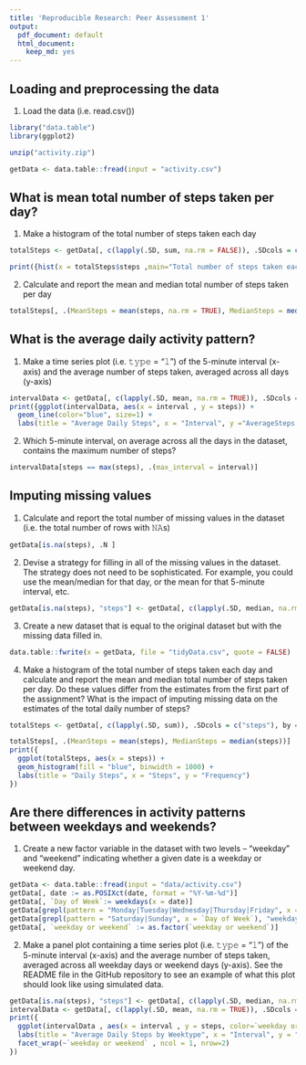 ```yaml
---
title: 'Reproducible Research: Peer Assessment 1'
output:
  pdf_document: default
  html_document:
    keep_md: yes
---
```



## Loading and preprocessing the data

1. Load the data (i.e. read.csv())

```r
library("data.table")
library(ggplot2)

unzip("activity.zip")

getData <- data.table::fread(input = "activity.csv")

```
## What is mean total number of steps taken per day?

1. Make a histogram of the total number of steps taken each day
```r
totalSteps <- getData[, c(lapply(.SD, sum, na.rm = FALSE)), .SDcols = c("steps"), by = .(date)] 

print({hist(x = totalSteps$steps ,main="Total number of steps taken each day", xlab="Steps")})
```

2. Calculate and report the mean and median total number of steps taken per day 
```r
totalSteps[, .(MeanSteps = mean(steps, na.rm = TRUE), MedianSteps = median(steps, na.rm = TRUE))]
```

## What is the average daily activity pattern?

1. Make a time series plot (i.e. 𝚝𝚢𝚙𝚎 = "𝚕") of the 5-minute interval (x-axis) and the average number of steps taken, averaged across all days (y-axis)

```r
intervalData <- getData[, c(lapply(.SD, mean, na.rm = TRUE)), .SDcols = c("steps"), by = .(interval)] 
print({ggplot(intervalData, aes(x = interval , y = steps)) + 
  geom_line(color="blue", size=1) + 
  labs(title = "Average Daily Steps", x = "Interval", y ="AverageSteps per day")})

```

2. Which 5-minute interval, on average across all the days in the dataset, contains the maximum number of steps?

```r
intervalData[steps == max(steps), .(max_interval = interval)]
```

## Imputing missing values

1. Calculate and report the total number of missing values in the dataset (i.e. the total number of rows with 𝙽𝙰s)

```r
getData[is.na(steps), .N ]
```

2. Devise a strategy for filling in all of the missing values in the dataset. The strategy does not need to be sophisticated. For example, you could use the mean/median for that day, or the mean for that 5-minute interval, etc.

```r
getData[is.na(steps), "steps"] <- getData[, c(lapply(.SD, median, na.rm = TRUE)), .SDcols = c("steps")]
```

3. Create a new dataset that is equal to the original dataset but with the missing data filled in.

```r
data.table::fwrite(x = getData, file = "tidyData.csv", quote = FALSE)
```

4. Make a histogram of the total number of steps taken each day and calculate and report the mean and median total number of steps taken per day. Do these values differ from the estimates from the first part of the assignment? What is the impact of imputing missing data on the estimates of the total daily number of steps?

```r
totalSteps <- getData[, c(lapply(.SD, sum)), .SDcols = c("steps"), by = .(date)] 

totalSteps[, .(MeanSteps = mean(steps), MedianSteps = median(steps))]
print({
  ggplot(totalSteps, aes(x = steps)) + 
  geom_histogram(fill = "blue", binwidth = 1000) + 
  labs(title = "Daily Steps", x = "Steps", y = "Frequency")
})

```


## Are there differences in activity patterns between weekdays and weekends?

1. Create a new factor variable in the dataset with two levels – “weekday” and “weekend” indicating whether a given date is a weekday or weekend day.

```r
getData <- data.table::fread(input = "data/activity.csv")
getData[, date := as.POSIXct(date, format = "%Y-%m-%d")]
getData[, `Day of Week`:= weekdays(x = date)]
getData[grepl(pattern = "Monday|Tuesday|Wednesday|Thursday|Friday", x = `Day of Week`), "weekday or weekend"] <- "weekday"
getData[grepl(pattern = "Saturday|Sunday", x = `Day of Week`), "weekday or weekend"] <- "weekend"
getData[, `weekday or weekend` := as.factor(`weekday or weekend`)]
```

2. Make a panel plot containing a time series plot (i.e. 𝚝𝚢𝚙𝚎 = "𝚕") of the 5-minute interval (x-axis) and the average number of steps taken, averaged across all weekday days or weekend days (y-axis). See the README file in the GitHub repository to see an example of what this plot should look like using simulated data.

```r
getData[is.na(steps), "steps"] <- getData[, c(lapply(.SD, median, na.rm = TRUE)), .SDcols = c("steps")]
intervalData <- getData[, c(lapply(.SD, mean, na.rm = TRUE)), .SDcols = c("steps"), by = .(interval, `weekday or weekend`)] 
print({
  ggplot(intervalData , aes(x = interval , y = steps, color=`weekday or weekend`)) + geom_line() +
  labs(title = "Average Daily Steps by Weektype", x = "Interval", y = "No. of Steps") + 
  facet_wrap(~`weekday or weekend` , ncol = 1, nrow=2)
})

```
















